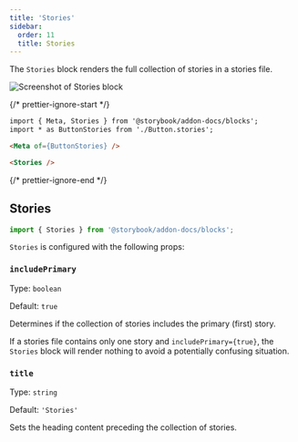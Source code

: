 ```yaml
---
title: 'Stories'
sidebar:
  order: 11
  title: Stories
---
```


The `Stories` block renders the full collection of stories in a stories file.

![Screenshot of Stories block](../../_assets/api/doc-block-stories.png)

{/* prettier-ignore-start */}

```md title="ButtonDocs.mdx"
import { Meta, Stories } from '@storybook/addon-docs/blocks';
import * as ButtonStories from './Button.stories';

<Meta of={ButtonStories} />

<Stories />
```

{/* prettier-ignore-end */}

## Stories

```js
import { Stories } from '@storybook/addon-docs/blocks';
```

`Stories` is configured with the following props:

### `includePrimary`

Type: `boolean`

Default: `true`

Determines if the collection of stories includes the primary (first) story.

<Callout variant="info" icon="💡">

  If a stories file contains only one story and `includePrimary={true}`, the `Stories` block will render nothing to avoid a potentially confusing situation.
  
</Callout>

### `title`

Type: `string`

Default: `'Stories'`

Sets the heading content preceding the collection of stories.
